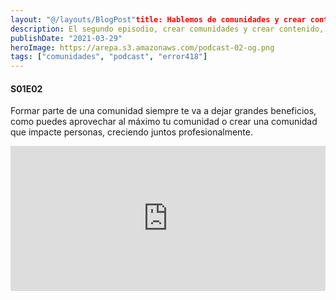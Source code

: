 ```yaml
---
layout: "@/layouts/BlogPost"title: Hablemos de comunidades y crear contenido
description: El segundo episodio, crear comunidades y crear contenido, mi experiencia a lo largo de los años.
publishDate: "2021-03-29"
heroImage: https://arepa.s3.amazonaws.com/podcast-02-og.png
tags: ["comunidades", "podcast", "error418"]
---
```


#### S01E02

Formar parte de una comunidad siempre te va a dejar grandes beneficios, como puedes aprovechar al máximo tu comunidad o crear una comunidad que impacte personas, creciendo juntos profesionalmente.

<div class="video-wrapper">
	<iframe
		src="https://open.spotify.com/embed-podcast/episode/6ZbzB5v5n7vmCmw0mDq9rk"
		width="100%"
		height="232"
		frameBorder="0"
		title="Hablemos de comunidades y crear contenido"
		allowtransparency="true"
		allow="encrypted-media"
	/>
</div>
